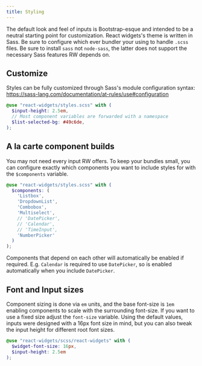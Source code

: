 ```yaml
---
title: Styling
---
```


The default look and feel of inputs is Bootstrap-esque and intended to
be a neutral starting point for customization. React widgets's theme is written in Sass.
Be sure to configure which ever bundler your using to handle `.scss` files. Be sure
to install `sass` not `node-sass`, the latter does not support
the necessary Sass features RW depends on.

## Customize

Styles can be fully customized through Sass's module
configuration syntax: https://sass-lang.com/documentation/at-rules/use#configuration

```scss title="my-theme.scss"
@use "react-widgets/styles.scss" with (
  $input-height: 2.5em,
  // Most component variables are forwarded with a namespace
  $list-selected-bg: #49c6de,
);
```

## A la carte component builds

You may not need every input RW offers. To keep your bundles small, you can configure
exactly which components you want to include styles for with the `$components` variable.

```scss
@use "react-widgets/styles.scss" with (
  $components: (
    'Listbox',
    'DropdownList',
    'Combobox',
    'Multiselect',
    // 'DatePicker',
    // 'Calendar',
    // 'TimeInput',
    'NumberPicker'
  )
);
```

Components that depend on each other will automatically be enabled if required. E.g.
`Calendar` is required to use `DatePicker`, so is enabled automatically when you
include `DatePicker`.

## Font and Input sizes

Component sizing is done via `em` units, and the base font-size is `1em`
enabling components to scale with the surrounding
font-size. If you want to use a fixed size adjust the `font-size` variable.
Using the default values, inputs were designed with a 16px font size in mind, but you
can also tweak the input height for different root font sizes.

```scss title="Sass Configuration"
@use "react-widgets/scss/react-widgets" with (
  $widget-font-size: 16px,
  $input-height: 2.5em
);
```

